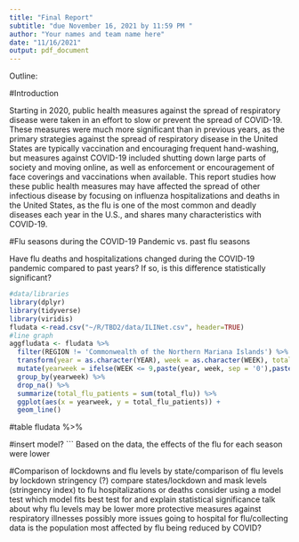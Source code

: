 ```yaml
---
title: "Final Report"
subtitle: "due November 16, 2021 by 11:59 PM "
author: "Your names and team name here"
date: "11/16/2021"
output: pdf_document
---
```

Outline:

#Introduction

Starting in 2020, public health measures against the spread of respiratory disease were taken in an effort to slow or prevent the spread of COVID-19. These measures were much more significant than in previous years, as the primary strategies against the spread of respiratory disease in the United States are typically vaccination and encouraging frequent hand-washing, but measures against COVID-19 included shutting down large parts of society and moving online, as well as enforcement or encouragement of face coverings and vaccinations when available. This report studies how these public health measures may have affected the spread of other infectious disease by focusing on influenza hospitalizations and deaths in the United States, as the flu is one of the most common and deadly diseases each year in the U.S., and shares many characteristics with COVID-19.

#Flu seasons during the COVID-19 Pandemic vs. past flu seasons

Have flu deaths and hospitalizations changed during the COVID-19 pandemic compared to past years? If so, is this difference statistically significant?
```r
#data/libraries
library(dplyr)
library(tidyverse)
library(viridis)
fludata <-read.csv("~/R/TBD2/data/ILINet.csv", header=TRUE)
#line graph
aggfludata <- fludata %>%
  filter(REGION != 'Commonwealth of the Northern Mariana Islands') %>%
  transform(year = as.character(YEAR), week = as.character(WEEK), total_flu = as.numeric(ILITOTAL)) %>%
  mutate(yearweek = ifelse(WEEK <= 9,paste(year, week, sep = '0'),paste(year, week, sep = ''))) %>%
  group_by(yearweek) %>%
  drop_na() %>%
  summarize(total_flu_patients = sum(total_flu)) %>%
  ggplot(aes(x = yearweek, y = total_flu_patients)) +
  geom_line()
```
#table
fludata %>%
  
#insert model?
```
Based on the data, the effects of the flu for each season were lower 
    
#Comparison of lockdowns and flu levels by state/comparison of flu levels by lockdown stringency (?)
compare states/lockdown and mask levels (stringency index) to flu hospitalizations or deaths
  consider using a model
    test which model fits best
    test for and explain statistical significance
talk about why flu levels may be lower
  more protective measures against respiratory illnesses
  possibly more issues going to hospital for flu/collecting data
  is the population most affected by flu being reduced by COVID?